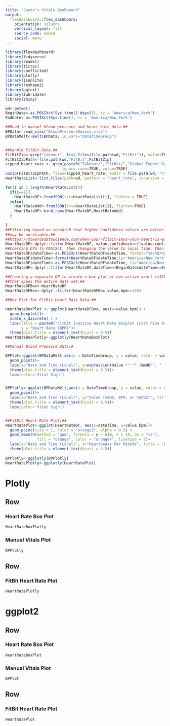 ```yaml
---
title: "Jason's Vitals Dashboard"
output: 
  flexdashboard::flex_dashboard:
    orientation: columns
    vertical_layout: fill
    source_code: embed
    social: menu
---
```


```r
library(flexdashboard)
library(tidyverse)
library(readxl)
library(tictoc)
library(conflicted)
library(plotly)
library(jsonlite)
library(reshape2)
library(ggtext)
library(lubridate)
library(shiny)
```

```r
wd<-getwd()
BeginDate<-as.POSIXct(Sys.time()-days(5), tz = 'America/New_York')
EndDate<-as.POSIXct(Sys.time(), tz = 'America/New_York')

##Read in manual blood pressure and heart rate data.##
BPData<-read_xlsx("BloodPressureDevice.xlsx")
BPDataMelt<-melt(BPData, id.vars="DateTimeGroup")


##Handle FitBit Data.##
FitBitZip<-grep("takeout", list.files(file.path(wd,"FitBit")), value=TRUE)
FitBitZipPath<-file.path(wd,"FitBit",FitBitZip)
zipped_heart_rate <- grep(paste0("Takeout/","FitBit/","Global Export Data/",'heart_rate.'), unzip(file.path(wd,"FitBit",FitBitZip), list=TRUE)$Name, 
                         ignore.case=TRUE, value=TRUE)
unzip(FitBitZipPath, files=zipped_heart_rate, exdir = file.path(wd, "FitBit","FitBitHeartRate"), overwrite = TRUE)
HeartRateList<-list.files(path=wd, pattern = "heart_rate", recursive = TRUE)

for(i in 1:length(HeartRateList)){
  if(i==1){
    HeartRateDF<-fromJSON(txt=HeartRateList[i], flatten = TRUE)
  }else{
    HeartRateAdd<-fromJSON(txt=HeartRateList[i], flatten=TRUE)
    HeartRateDF<-bind_rows(HeartRateDF,HeartRateAdd)
  }
  
}
##Filtering based on research that higher confidence values are better. 0 and 1##
##may be unreliable.##
##https://towardsdatascience.com/when-your-fitbit-says-your-heart-is-exploding-should-you-care-4e47aa5bf452##
HeartRateDF<-dplyr::filter(HeartRateDF, value.confidence==2|value.confidence==3)
##Coercing DTG to POSIXct, then changing the value to local time, then back to POSIXct##
HeartRateDF$dateTime<-as.POSIXct(HeartRateDF$dateTime, format="%m/%d/%y %H:%M:%S", tz="UTC")
HeartRateDF$dateTime<-format(HeartRateDF$dateTime,tz="America/New_York", usetz = TRUE)
HeartRateDF$dateTime<-as.POSIXct(HeartRateDF$dateTime, tz="America/New_York")
HeartRateDF<-dplyr::filter(HeartRateDF,dateTime>=BeginDate&dateTime<=EndDate)

##Creating a separate DF to create a box plot of non-active heart (<130 BPM)##
##that spans the entire data set.##
HeartRateDFBox<-HeartRateDF
HeartRateDFBox<-dplyr::filter(HeartRateDFBox,value.bpm<=130)
```


```r
##Box Plot for FitBit Heart Rate Data.##

HeartRateBoxPlot <- ggplot(HeartRateDFBox, aes(y=value.bpm)) + 
  geom_boxplot()+ 
  scale_x_discrete( ) +
  labs(title = paste0("FitBit Inactive Heart Rate Boxplot (Last Five Days) N= ", nrow(HeartRateDFBox), " Samples"),
       y = "Heart Rate (BPM)")+
  theme(plot.title = element_text(hjust = 0.5))
HeartRateBoxPlotly<-ggplotly(HeartRateBoxPlot)

##Manual Blood Pressure Data.#

BPPlot<-ggplot(BPDataMelt,aes(x = DateTimeGroup, y = value, color = variable)) + 
  geom_point()+
  labs(x="Date and Time (Local)", y=expression(Value *" "* (mmHG*", " * BPM *", "* or * " %" * SpO[2])), title = "Manual Vitals Data")+
  theme(plot.title = element_text(hjust = 0.5))+ 
  labs(color='Vital Sign')


BPPlotly<-ggplot(BPDataMelt,aes(x = DateTimeGroup, y = value, color = variable)) + 
  geom_point()+
  labs(x="Date and Time (Local)", y="Value (mmHG, BPM, or %SPO2)", title = "Manual Vitals Data")+
  theme(plot.title = element_text(hjust = 0.5))+ 
  labs(color='Vital Sign')


##FitBit Heart Rate Plot.##
HeartRatePlot<-ggplot(HeartRateDF, aes(x=dateTime, y=value.bpm))+
  geom_point(size = 1, color = "orange2", alpha = 0.5) +
  geom_smooth(method = 'gam', formula = y ~ s(x, k = 10, bs = "cs"),
              fill = "orange", color = "orange4", linetype = 2)+
  labs(x="Date and Time (Local)", y="Heartbeats Per Minute", title = "FitBit Heartbeat Data (Last Five Days)")+
  theme(plot.title = element_text(hjust = 0.5))
  
BPPlotly<-ggplotly(BPPlotly)
HeartRatePlotly<-ggplotly(HeartRatePlot)

```

Plotly
=======================================================================


Row
-----------------------------------------------------------------------

### Heart Rate Box Plot

```r

HeartRateBoxPlotly

```

### Manual Vitals Plot

```r

BPPlotly

```

Row
-----------------------------------------------------------------------

### FitBit Heart Rate Plot

```r
HeartRatePlotly
```

ggplot2
=======================================================================

Row
-----------------------------------------------------------------------

### Heart Rate Box Plot

```r

HeartRateBoxPlot

```

### Manual Vitals Plot

```r

BPPlot

```

Row
-----------------------------------------------------------------------

### FitBit Heart Rate Plot

```r
HeartRatePlot
```